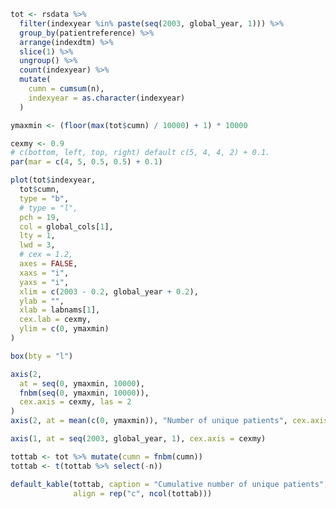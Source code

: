 ```r

tot <- rsdata %>%
  filter(indexyear %in% paste(seq(2003, global_year, 1))) %>%
  group_by(patientreference) %>%
  arrange(indexdtm) %>%
  slice(1) %>%
  ungroup() %>%
  count(indexyear) %>%
  mutate(
    cumn = cumsum(n),
    indexyear = as.character(indexyear)
  )

ymaxmin <- (floor(max(tot$cumn) / 10000) + 1) * 10000

cexmy <- 0.9
# c(bottom, left, top, right) default c(5, 4, 4, 2) + 0.1.
par(mar = c(4, 5, 0.5, 0.5) + 0.1)

plot(tot$indexyear,
  tot$cumn,
  type = "b",
  # type = "l",
  pch = 19,
  col = global_cols[1],
  lty = 1,
  lwd = 3,
  # cex = 1.2,
  axes = FALSE,
  xaxs = "i",
  yaxs = "i",
  xlim = c(2003 - 0.2, global_year + 0.2),
  ylab = "",
  xlab = labnams[1],
  cex.lab = cexmy,
  ylim = c(0, ymaxmin)
)

box(bty = "l")

axis(2,
  at = seq(0, ymaxmin, 10000),
  fnbm(seq(0, ymaxmin, 10000)),
  cex.axis = cexmy, las = 2
)
axis(2, at = mean(c(0, ymaxmin)), "Number of unique patients", cex.axis = cexmy, tick = FALSE, line = 3)

axis(1, at = seq(2003, global_year, 1), cex.axis = cexmy)
```

```r
tottab <- tot %>% mutate(cumn = fnbm(cumn)) 
tottab <- t(tottab %>% select(-n)) 

default_kable(tottab, caption = "Cumulative number of unique patients", 
              align = rep("c", ncol(tottab)))
```
